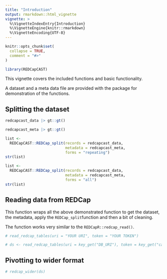 ```yaml
---
title: "Introduction"
output: rmarkdown::html_vignette
vignette: >
  %\VignetteIndexEntry{Introduction}
  %\VignetteEngine{knitr::rmarkdown}
  %\VignetteEncoding{UTF-8}
---
```


```r
knitr::opts_chunk$set(
  collapse = TRUE,
  comment = "#>"
)
```

```r
library(REDCapCAST)
```

This vignette covers the included functions and basic functionality.

A dataset and a meta data file are provided with the package for demonstration of the functions.

## Splitting the dataset

```r
redcapcast_data |> gt::gt()
```

```r
redcapcast_meta |> gt::gt()
```
```r
list <-
  REDCapCAST::REDCap_split(records = redcapcast_data,
                           metadata = redcapcast_meta,
                           forms = "repeating")
str(list)
```

```r
list <-
  REDCapCAST::REDCap_split(records = redcapcast_data,
                           metadata = redcapcast_meta,
                           forms = "all")
str(list)
```

## Reading data from REDCap

This function wraps all the above demonstrated function to get the dataset, the metadata, apply the `REDCap_split`function and then a bit of cleaning.

The function works very similar to the `REDCapR::redcap_read()`.

```r
# read_redcap_tables(uri = "YOUR URI", token = "YOUR TOKEN")

# ds <- read_redcap_tables(uri = key_get("DB_URI"), token = key_get("cast_api"))
```

## Pivotting to wider format

```r
# redcap_wider(ds)
```



